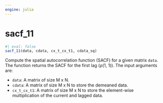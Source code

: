 ```yaml
---
engine: julia
---
```


# sacf_11 {#sec-doc}
    

::: {.callout-note appearance="simple" title="docblock" collapse=false}    


```julia
#| eval: false
sacf_11(data, cdata, cx_t_cx_t1, cdata_sq)

```

Compute the spatial autocorrelation function (SACF) for a given matrix `data`. The function returns the SACF for the first lag (ρ(1, 1)). The input arguments are:
 
  * `data`: A matrix of size M x N.
  * `cdata`: A matrix of size M x N to store the demeaned data.
  * `cx_t_cx_t1`: A matrix of size M x N to store the element-wise multiplication of the current and lagged data.


:::
    

